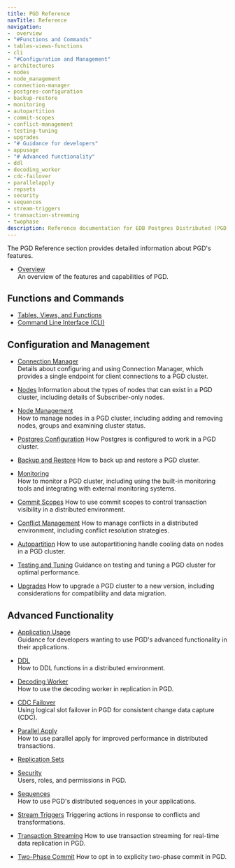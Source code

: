```yaml
---
title: PGD Reference
navTitle: Reference
navigation:
-  overview
- "#Functions and Commands"
- tables-views-functions
- cli
- "#Configuration and Management"
- architectures
- nodes
- node_management
- connection-manager
- postgres-configuration
- backup-restore
- monitoring
- autopartition
- commit-scopes
- conflict-management
- testing-tuning
- upgrades
- "# Guidance for developers"
- appusage
- "# Advanced functionality"
- ddl
- decoding_worker
- cdc-failover
- parallelapply
- repsets
- security
- sequences
- stream-triggers
- transaction-streaming
- twophase
description: Reference documentation for EDB Postgres Distributed (PGD) 6.0.
---
```


The PGD Reference section provides detailed information about PGD's features.

* [Overview](/pgd/latest/reference/overview)  
  An overview of the features and capabilities of PGD.
  
## Functions and Commands

* [Tables, Views, and Functions](/pgd/latest/reference/tables-views-functions)
* [Command Line Interface (CLI)](/pgd/latest/reference/cli)

## Configuration and Management

* [Connection Manager](/pgd/latest/reference/connection-manager)  
  Details about configuring and using Connection Manager, which provides a single endpoint for client connections to a PGD cluster.

* [Nodes](/pgd/latest/reference/nodes)
  Information about the types of nodes that can exist in a PGD cluster, including details of Subscriber-only nodes.

* [Node Management](/pgd/latest/reference/node_management)  
  How to manage nodes in a PGD cluster, including adding and removing nodes, groups and examining cluster status.

* [Postgres Configuration](/pgd/latest/reference/postgres-configuration)
  How Postgres is configured to work in a PGD cluster.

* [Backup and Restore](/pgd/latest/reference/backup-restore)
  How to back up and restore a PGD cluster.

* [Monitoring](/pgd/latest/reference/monitoring)  
  How to monitor a PGD cluster, including using the built-in monitoring tools and integrating with external monitoring systems.

* [Commit Scopes](/pgd/latest/reference/commit-scopes)
  How to use commit scopes to control transaction visibility in a distributed environment.

* [Conflict Management](/pgd/latest/reference/conflict-management)
  How to manage conflicts in a distributed environment, including conflict resolution strategies.

* [Autopartition](/pgd/latest/reference/autopartition)
  How to use autopartitioning handle cooling data on nodes in a PGD cluster.

* [Testing and Tuning](/pgd/latest/reference/testing-tuning)
  Guidance on testing and tuning a PGD cluster for optimal performance.

* [Upgrades](/pgd/latest/reference/upgrades)
  How to upgrade a PGD cluster to a new version, including considerations for compatibility and data migration.

## Advanced Functionality

* [Application Usage](/pgd/latest/reference/appusage)  
  Guidance for developers wanting to use PGD's advanced functionality in their applications.

* [DDL](/pgd/latest/reference/ddl)  
  How to DDL functions in a distributed environment.

* [Decoding Worker](/pgd/latest/reference/decoding_worker)  
  How to use the decoding worker in replication in PGD.

* [CDC Failover](/pgd/latest/reference/cdc-failover)  
  Using logical slot failover in PGD for consistent change data capture (CDC).

* [Parallel Apply](/pgd/latest/reference/parallelapply)  
  How to use parallel apply for improved performance in distributed transactions.

* [Replication Sets](/pgd/latest/reference/repsets)

* [Security](/pgd/latest/reference/security)  
  Users, roles, and permissions in PGD.

* [Sequences](/pgd/latest/reference/sequences)  
  How to use PGD's distributed sequences in your applications.

* [Stream Triggers](/pgd/latest/reference/stream-triggers)
  Triggering actions in response to conflicts and transformations.

* [Transaction Streaming](/pgd/latest/reference/transaction-streaming)
  How to use transaction streaming for real-time data replication in PGD.

* [Two-Phase Commit](/pgd/latest/reference/twophase)
  How to opt in to explicity two-phase commit in PGD.


